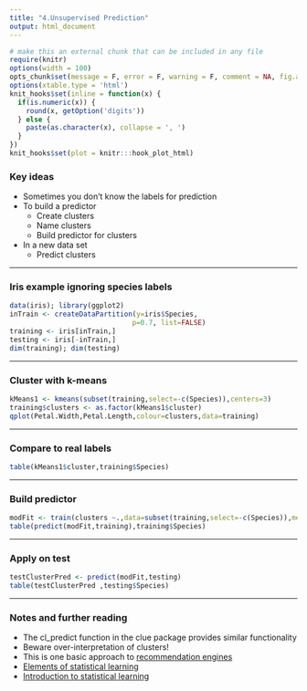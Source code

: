 ---
title: "4.Unsupervised Prediction"
output: html_document
---

```{r setup, cache = F, echo = F, message = F, warning = F, tidy = F}
# make this an external chunk that can be included in any file
require(knitr)
options(width = 100)
opts_chunk$set(message = F, error = F, warning = F, comment = NA, fig.align = 'center', dpi = 100, tidy = F, cache=TRUE, cache.path = '.cache/', fig.path = 'fig/')
options(xtable.type = 'html')
knit_hooks$set(inline = function(x) {
  if(is.numeric(x)) {
    round(x, getOption('digits'))
  } else {
    paste(as.character(x), collapse = ', ')
  }
})
knit_hooks$set(plot = knitr:::hook_plot_html)
```

### Key ideas

* Sometimes you don't know the labels for prediction
* To build a predictor
  * Create clusters
  * Name clusters
  * Build predictor for clusters
* In a new data set
  * Predict clusters


---

### Iris example ignoring species labels

```{r iris}
data(iris); library(ggplot2)
inTrain <- createDataPartition(y=iris$Species,
                              p=0.7, list=FALSE)
training <- iris[inTrain,]
testing <- iris[-inTrain,]
dim(training); dim(testing)
```


---

### Cluster with k-means

```{r kmeans,dependson="iris",fig.height=4,fig.width=6}
kMeans1 <- kmeans(subset(training,select=-c(Species)),centers=3)
training$clusters <- as.factor(kMeans1$cluster)
qplot(Petal.Width,Petal.Length,colour=clusters,data=training)
```


---

### Compare to real labels

```{r ,dependson="kmeans"}
table(kMeans1$cluster,training$Species)
```



---

### Build predictor

```{r modelFit,dependson="kmeans"}
modFit <- train(clusters ~.,data=subset(training,select=-c(Species)),method="rpart")
table(predict(modFit,training),training$Species)
```

---

### Apply on test

```{r ,dependson="modFit"}
testClusterPred <- predict(modFit,testing) 
table(testClusterPred ,testing$Species)
```


---

### Notes and further reading

* The cl_predict function in the clue package provides similar functionality
* Beware over-interpretation of clusters!
* This is one basic approach to [recommendation engines](http://en.wikipedia.org/wiki/Recommender_system)
* [Elements of statistical learning](http://www-stat.stanford.edu/~tibs/ElemStatLearn/)
* [Introduction to statistical learning](http://www-bcf.usc.edu/~gareth/ISL/)